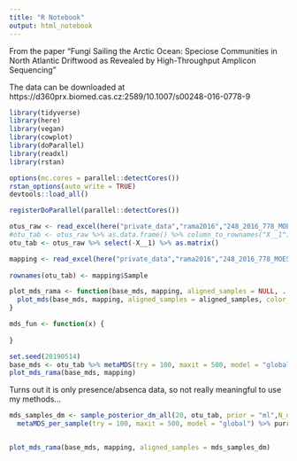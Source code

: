 ```yaml
---
title: "R Notebook"
output: html_notebook
---
```


From the paper "Fungi Sailing the Arctic Ocean: Speciose Communities in North Atlantic Driftwood as Revealed by High-Throughput Amplicon Sequencing"

The data can be downloaded at https://d360prx.biomed.cas.cz:2589/10.1007/s00248-016-0778-9


```r
library(tidyverse)
library(here)
library(vegan)
library(cowplot)
library(doParallel)
library(readxl)
library(rstan)

options(mc.cores = parallel::detectCores())
rstan_options(auto_write = TRUE)
devtools::load_all()

registerDoParallel(parallel::detectCores())
```

```r
otus_raw <- read_excel(here("private_data","rama2016","248_2016_778_MOESM4_ESM.xlsx"), sheet = "Table S3", skip = 4)
#otu_tab <- otus_raw %>% as.data.frame() %>% column_to_rownames("X__1") %>% as.matrix()
otu_tab <- otus_raw %>% select(-X__1) %>% as.matrix()

mapping <- read_excel(here("private_data","rama2016","248_2016_778_MOESM3_ESM.xlsx"), sheet = "Table S2", skip = 4) %>% mutate(Sample = paste0("S_",No))
  
rownames(otu_tab) <- mapping$Sample
```


```r
plot_mds_rama <- function(base_mds, mapping, aligned_samples = NULL, ...) {
  plot_mds(base_mds, mapping, aligned_samples = aligned_samples, color_aes = as.factor(Tree), show_paths = "all", sample_point_alpha = 0.1) + scale_y_continuous(trans = "reverse") + scale_x_continuous(trans = "reverse")
}

mds_fun <- function(x) {
  
}
```


```r
set.seed(20190514)
base_mds <- otu_tab %>% metaMDS(try = 100, maxit = 500, model = "global")
plot_mds_rama(base_mds, mapping)
```

Turns out it is only presence/absenca data, so not really meaningful to use my methods...

```r
mds_samples_dm <- sample_posterior_dm_all(20, otu_tab, prior = "ml",N_draws = "original") %>% 
  metaMDS_per_sample(try = 100, maxit = 500, model = "global") %>% purrr::map(vegan::procrustes, X = base_mds)



```

```r
plot_mds_rama(base_mds, mapping, aligned_samples = mds_samples_dm)

```


